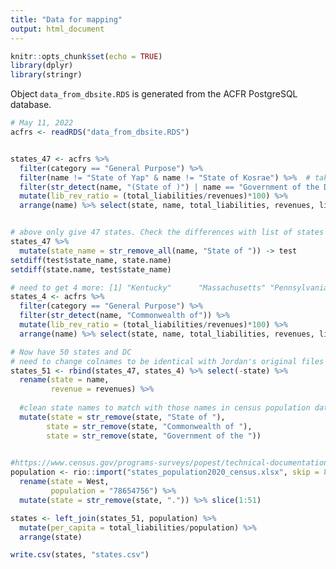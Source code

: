 ```yaml
---
title: "Data for mapping"
output: html_document
---
```


```r
knitr::opts_chunk$set(echo = TRUE)
library(dplyr)
library(stringr)
```


Object `data_from_dbsite.RDS` is generated from the ACFR PostgreSQL database. 
```r
# May 11, 2022
acfrs <- readRDS("data_from_dbsite.RDS")


states_47 <- acfrs %>% 
  filter(category == "General Purpose") %>% 
  filter(name != "State of Yap" & name != "State of Kosrae") %>%  # take this out? 
  filter(str_detect(name, "(State of )") | name == "Government of the District of Columbia") %>% 
  mutate(lib_rev_ratio = (total_liabilities/revenues)*100) %>% 
  arrange(name) %>% select(state, name, total_liabilities, revenues, lib_rev_ratio)


# above only give 47 states. Check the differences with list of states                   
states_47 %>% 
  mutate(state_name = str_remove_all(name, "State of ")) -> test
setdiff(test$state_name, state.name)
setdiff(state.name, test$state_name)
```

```r
# need to get 4 more: [1] "Kentucky"      "Massachusetts" "Pennsylvania"  "Virginia" 
states_4 <- acfrs %>% 
  filter(category == "General Purpose") %>% 
  filter(str_detect(name, "Commonwealth of")) %>% 
  mutate(lib_rev_ratio = (total_liabilities/revenues)*100) %>% 
  arrange(name) %>% select(state, name, total_liabilities, revenues, lib_rev_ratio)

```


```r
# Now have 50 states and DC 
# need to change colnames to be identical with Jordan's original files --> display on map 
states_51 <- rbind(states_47, states_4) %>% select(-state) %>% 
  rename(state = name, 
         revenue = revenues) %>% 
  
  #clean state names to match with those names in census population data 
  mutate(state = str_remove(state, "State of "),
        state = str_remove(state, "Commonwealth of "),
        state = str_remove(state, "Government of the "))
        
```

```r
#https://www.census.gov/programs-surveys/popest/technical-documentation/research/evaluation-estimates/2020-evaluation-estimates/2010s-state-detail.html
population <- rio::import("states_population2020_census.xlsx", skip = 8) %>% select(1:2) %>% 
  rename(state = West,
         population = "78654756") %>% 
  mutate(state = str_remove(state, ".")) %>% slice(1:51)
```


```r
states <- left_join(states_51, population) %>% 
  mutate(per_capita = total_liabilities/population) %>% 
  arrange(state)

write.csv(states, "states.csv")
```




